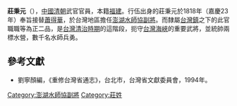 '''莊秉元'''（{{bd|?||?|}}），[[中國|中國]][[清朝|清朝]]武官官員，本籍[[福建|福建]]。行伍出身的莊秉元於1818年（嘉慶23年）奉旨接替[[蕭得華|蕭得華]]，於台灣地區擔任[[澎湖水師協|澎湖水師協]][[副將|副將]]。而隸屬[[台灣鎮|台灣鎮]]之下的此官職職等為正二品，是[[台灣清治時期|台灣清治時期]]的這階段，扼守[[台灣海峽|台灣海峽]]的重要武將，並統帥兩標水營，數千名水師兵勇。
{{start box}}
{{s-before|[[蕭得華|蕭得華]]}}
{{s-title|[[澎湖水師協|澎湖水師協]][[副將|副將]]|1818年上任}}
{{s-after|[[陳一凱|陳一凱]]}}
{{end box}}

==參考文獻==
*劉寧顏編，《重修台灣省通志》，台北市，台灣省文獻委員會，1994年。

[[Category:澎湖水師協副將|Category:澎湖水師協副將]]
[[Category:莊姓|Category:莊姓]]

{{清朝人物小作品}}